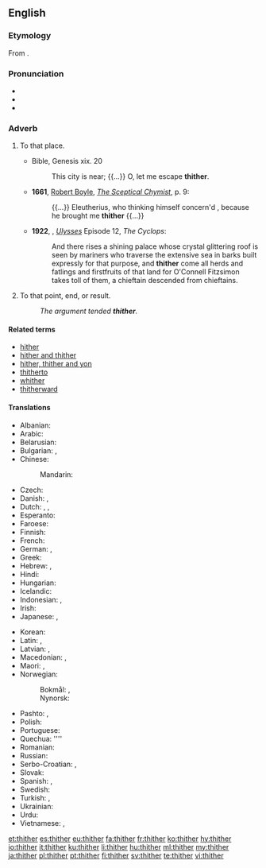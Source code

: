 ==English==

===Etymology===
From {{etyl|ang|en}} {{term|þider|lang=ang}}.

===Pronunciation===
* {{IPA|/θɪðəɹ/|/ðɪðəɹ/|lang=en}}
* {{audio|en-us-thither.ogg|Audio (US)|lang=en}}
* {{rhymes|ɪðə(r)|lang=en}}

===Adverb===
{{en-adv|-}}

# {{context|chiefly|literary|_|or|_|legal|dated|lang=en}} To that place.
#* Bible, Genesis xix. 20
#*: This city is near; {{...}} O, let me escape '''thither'''.
#* '''1661''', [[w:Robert Boyle|Robert Boyle]], ''[[s:Sceptical Chymist|The Sceptical Chymist]]'', p. 9:
#*: {{...}} Eleutherius, who thinking himself concern'd , because he brought me '''thither''' {{...}}
#* '''1922''', {{w|James Joyce}}, ''[[w:Ulysses (novel)|Ulysses]]'' Episode 12, ''The Cyclops'':
#*: And there rises a shining palace whose crystal glittering roof is seen by mariners who traverse the extensive sea in barks built expressly for that purpose, and '''thither''' come all herds and fatlings and firstfruits of that land for O'Connell Fitzsimon takes toll of them, a chieftain descended from chieftains.
# {{context|dated|lang=en}} To that point, end, or result.
#: ''The argument tended '''thither'''.''

====Related terms====
* [[hither]]
* [[hither and thither]]
* [[hither, thither and yon]]
* [[thitherto]]
* [[whither]]
* [[thitherward]]

====Translations====
{{trans-top|to that place}}
* Albanian: {{t+|sq|andej}}
* Arabic: {{t|ar|إلى هناك|tr='íla hunaak|sc=Arab}}
* Belarusian: {{t|be|туды|tr=tudý|sc=Cyrl}}
* Bulgarian: {{t|bg|натам|tr=natam|sc=Cyrl}}, {{t|bg|нататък|tr=natatǎk|sc=Cyrl}}
* Chinese:
*: Mandarin: {{t|cmn|到那里|tr=dào nàlǐ|sc=Hani}}
* Czech: {{t+|cs|tam}}
* Danish: {{t|da|did}}, {{t|da|derhen}}
* Dutch: {{t|nl|daarheen}}, {{t|nl|aldaar}}, {{t+|nl|derwaarts}}
* Esperanto: {{t|eo|tien}}
* Faroese: {{t|fo|hagar}}
* Finnish: {{t+|fi|sinne}}
* French: {{t+|fr|là}}
* German: {{t+|de|dorthin}}, {{t+|de|dahin}}
* Greek: {{t|el|προς τα εκεί|tr=pros ta ekí|sc=Grek}}
* Hebrew: {{t+|he|שמה|tr=sháma}}, {{t|he|‎לשם|tr=l'shám}}
* Hindi: {{t|hi|उधर|tr=udhar|sc=Deva}}
* Hungarian: {{t+|hu|oda}}
* Icelandic: {{t+|is|þangað}}
* Indonesian: {{qualifier|less distant}} {{t|id|ke situ}}, {{qualifier|more distant}} {{t|id|ke sana}}
* Irish: {{t|ga|sall}}
* Japanese: {{t+|ja|そこ|tr=sokó-e|alt=そこへ|sc=Jpan}}, {{t+|ja|あそこ|tr=asokó-e|alt=あそこへ|sc=Jpan}}
{{trans-mid}}
* Korean: {{t+|ko|저쪽|tr=jeojjok-euro|alt=저쪽으로|sc=Kore}}
* Latin: {{t|la|illūc}}, {{t|la|eodem}}
* Latvian: {{t+|lv|tur}}, {{t|lv|turp}}
* Macedonian: {{t|mk|таму|tr=támu}}, {{t|mk|натаму|tr=nátamu}}
* Maori: {{t|mi|ki reira}}, {{t|mi|atu}}
* Norwegian:
*: Bokmål: {{t+|nb|dit}}, {{t|nb|dit hen}}
*: Nynorsk: {{t|nn|dit}}
* Pashto: {{t+|ps|هلته|tr=halta}}, {{t|ps|هورې|tr=hure}}
* Polish: {{t+|pl|tam}}
* Portuguese: {{t|pt|[[para]] [[lá]]}}
* Quechua: {{qualifier|-man = illative case}} {{t-check|qu|jaqayman}} ''''
* Romanian: {{t+|ro|încolo}}
* Russian: {{t+|ru|туда|tr=tudá}}
* Serbo-Croatian: {{t|sh|tamo}}, {{t|sh|onamo}}
* Slovak: {{t|sk|tam}}
* Spanish: {{t|es|por allí}}, {{t|es|hacia allá}}
* Swedish: {{t+|sv|dit}}
* Turkish: {{qualifier|less distant}} {{t|tr|şuraya}}, {{qualifier|more distant}} {{t|tr|oraya}}
* Ukrainian: {{t|uk|туди|tr=tudý|sc=Cyrl}}
* Urdu: {{t|ur|ادهر|tr=udhar|sc=ur-Arab}}
* Vietnamese: {{t|vi|đằng kia}}, {{t|vi|đằng kia}}
{{trans-bottom}}

[[et:thither]]
[[es:thither]]
[[eu:thither]]
[[fa:thither]]
[[fr:thither]]
[[ko:thither]]
[[hy:thither]]
[[io:thither]]
[[it:thither]]
[[ku:thither]]
[[li:thither]]
[[hu:thither]]
[[ml:thither]]
[[my:thither]]
[[ja:thither]]
[[pl:thither]]
[[pt:thither]]
[[fi:thither]]
[[sv:thither]]
[[te:thither]]
[[vi:thither]]